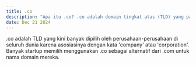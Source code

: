 ---
title: .co  
description: "Apa itu .co? .co adalah domain tingkat atas (TLD) yang pada awalnya diperuntukkan bagi perusahaan di Kolombia, tetapi sekarang telah digunakan secara global."  
date: Dec 21 2024  
---  
.co adalah TLD yang kini banyak dipilih oleh perusahaan-perusahaan di seluruh dunia karena asosiasinya dengan kata 'company' atau 'corporation'. Banyak startup memilih menggunakan .co sebagai alternatif dari .com untuk nama domain mereka.

